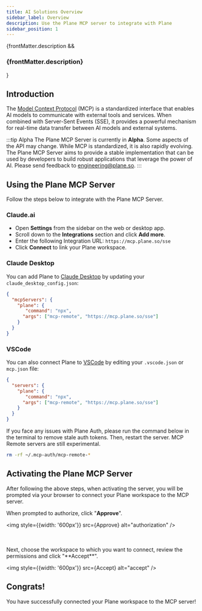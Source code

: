 ```yaml
---
title: AI Solutions Overview
sidebar_label: Overview
description: Use the Plane MCP server to integrate with Plane
sidebar_position: 1
---
```


{frontMatter.description && <h3 class="description">{frontMatter.description}</h3>}

## Introduction

The [Model Context Protocol](https://modelcontextprotocol.io/overview) (MCP) is
a standardized interface that enables AI models to communicate with external
tools and services. When combined with Server-Sent Events (SSE), it provides a
powerful mechanism for real-time data transfer between AI models and external
systems.

:::tip Alpha
The Plane MCP Server is currently in **Alpha**. Some aspects of the API may change.
While MCP is standardized, it is also rapidly evolving. The Plane MCP Server
aims to provide a stable implementation that can be used by developers to build
robust applications that leverage the power of AI.
Please send feedback to engineering@plane.so.
:::

## Using the Plane MCP Server

Follow the steps below to integrate with the Plane MCP Server.

### Claude.ai

- Open **Settings** from the sidebar on the web or desktop app.
- Scroll down to the **Integrations** section and click **Add more**.
- Enter the following Integration URL: `https://mcp.plane.so/sse`
- Click **Connect** to link your Plane workspace.

### Claude Desktop

You can add Plane to [Claude
Desktop](https://modelcontextprotocol.io/quickstart/user) by updating your
`claude_desktop_config.json`:

```json
{
  "mcpServers": {
    "plane": {
       "command": "npx",
      "args": ["mcp-remote", "https://mcp.plane.so/sse"]
    }
  }
}
```

### VSCode

You can also connect Plane to
[VSCode](https://code.visualstudio.com/docs/copilot/chat/mcp-servers#_add-an-mcp-server)
by editing your `.vscode.json` or `mcp.json` file:

```json
{
  "servers": {
    "plane": {
       "command": "npx",
      "args": ["mcp-remote", "https://mcp.plane.so/sse"]
    }
  }
}
```

If you face any issues with Plane Auth, please run the command below in the
terminal to remove stale auth tokens. Then, restart the server. MCP Remote
servers are still experimental.

```bash
rm -rf ~/.mcp-auth/mcp-remote-*
```

## Activating the Plane MCP Server

After following the above steps, when activating the server, you will be
prompted via your browser to connect your Plane workspace to the MCP server.

When prompted to authorize, click "**Approve**".


<img style={{width: '600px'}} src={Approve} alt="authorization" />

<br/>
<br/>
Next, choose the workspace to which you want to connect, review the permissions
and click "**Accept**".


<img style={{width: '600px'}} src={Accept} alt="accept" />

## Congrats!

You have successfully connected your Plane workspace to the MCP server!

